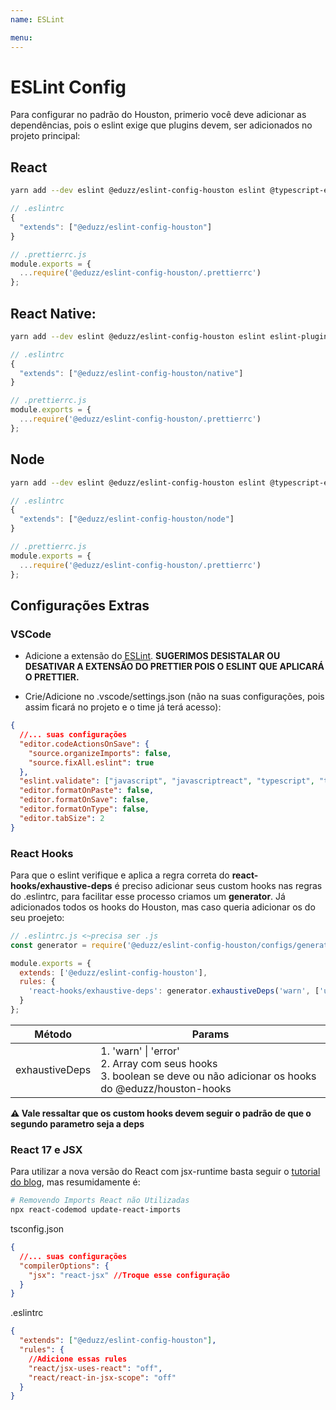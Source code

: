 ```yaml
---
name: ESLint

menu:
---
```


# ESLint Config

Para configurar no padrão do Houston, primerio você deve adicionar as dependências, pois o eslint exige que plugins devem,
ser adicionados no projeto principal:

## React

```sh
yarn add --dev eslint @eduzz/eslint-config-houston eslint @typescript-eslint/eslint-plugin @typescript-eslint/parser eslint-config-prettier eslint-plugin-eslint-plugin eslint-plugin-import eslint-plugin-prettier eslint-plugin-react eslint-plugin-react-hooks eslint-plugin-unused-imports eslint-plugin-sonarjs prettier
```

```js
// .eslintrc
{
  "extends": ["@eduzz/eslint-config-houston"]
}

// .prettierrc.js
module.exports = {
  ...require('@eduzz/eslint-config-houston/.prettierrc')
};
```

## React Native:

```sh
yarn add --dev eslint @eduzz/eslint-config-houston eslint eslint-plugin-react-native @typescript-eslint/eslint-plugin @typescript-eslint/parser eslint-config-prettier eslint-plugin-eslint-plugin eslint-plugin-import eslint-plugin-prettier eslint-plugin-react eslint-plugin-react-hooks eslint-plugin-unused-imports eslint-plugin-sonarjs prettier
```

```js
// .eslintrc
{
  "extends": ["@eduzz/eslint-config-houston/native"]
}

// .prettierrc.js
module.exports = {
  ...require('@eduzz/eslint-config-houston/.prettierrc')
};
```

## Node

```sh
yarn add --dev eslint @eduzz/eslint-config-houston eslint @typescript-eslint/eslint-plugin @typescript-eslint/parser eslint-config-prettier eslint-plugin-eslint-plugin eslint-plugin-import eslint-plugin-prettier eslint-plugin-unused-imports eslint-plugin-sonarjs prettier
```

```js
// .eslintrc
{
  "extends": ["@eduzz/eslint-config-houston/node"]
}

// .prettierrc.js
module.exports = {
  ...require('@eduzz/eslint-config-houston/.prettierrc')
};
```

## Configurações Extras

### VSCode

- Adicione a extensão do [ESLint](https://marketplace.visualstudio.com/items?itemName=dbaeumer.vscode-eslint).
  **SUGERIMOS DESISTALAR OU DESATIVAR A EXTENSÃO DO PRETTIER POIS O ESLINT QUE APLICARÁ O PRETTIER.**

- Crie/Adicione no .vscode/settings.json (não na suas configurações, pois assim ficará no projeto e o time já terá acesso):

```json
{
  //... suas configurações
  "editor.codeActionsOnSave": {
    "source.organizeImports": false,
    "source.fixAll.eslint": true
  },
  "eslint.validate": ["javascript", "javascriptreact", "typescript", "typescriptreact"],
  "editor.formatOnPaste": false,
  "editor.formatOnSave": false,
  "editor.formatOnType": false,
  "editor.tabSize": 2
}
```

### React Hooks

Para que o eslint verifique e aplica a regra correta do **react-hooks/exhaustive-deps** é preciso adicionar seus custom hooks
nas regras do .eslintrc, para facilitar esse processo criamos um **generator**. Já adicionados todos os hooks do Houston,
mas caso queria adicionar os do seu proejeto:

```js
// .eslintrc.js <~precisa ser .js
const generator = require('@eduzz/eslint-config-houston/configs/generator');

module.exports = {
  extends: ['@eduzz/eslint-config-houston'],
  rules: {
    'react-hooks/exhaustive-deps': generator.exhaustiveDeps('warn', ['useMyCustomHook'], true)
  }
};
```

| Método         | Params                                                                                                                       |
| -------------- | ---------------------------------------------------------------------------------------------------------------------------- |
| exhaustiveDeps | 1. 'warn' \| 'error'<br />2. Array com seus hooks <br />3. boolean se deve ou não adicionar os hooks do @eduzz/houston-hooks |

**⚠️ Vale ressaltar que os custom hooks devem seguir o padrão de que o segundo parametro seja a deps**

### React 17 e JSX

Para utilizar a nova versão do React com jsx-runtime basta seguir o [tutorial do blog](https://pt-br.reactjs.org/blog/2020/09/22/introducing-the-new-jsx-transform.html),
mas resumidamente é:

```bash
# Removendo Imports React não Utilizadas
npx react-codemod update-react-imports
```

tsconfig.json

```json
{
  //... suas configurações
  "compilerOptions": {
    "jsx": "react-jsx" //Troque esse configuração
  }
}
```

.eslintrc

```json
{
  "extends": ["@eduzz/eslint-config-houston"],
  "rules": {
    //Adicione essas rules
    "react/jsx-uses-react": "off",
    "react/react-in-jsx-scope": "off"
  }
}
```
